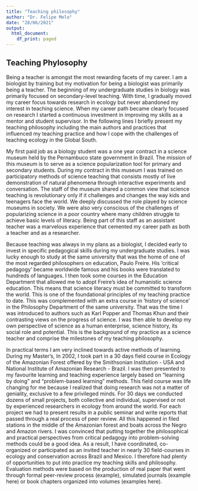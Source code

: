 ```yaml
---
title: "Teaching philosophy"
author: "Dr. Felipe Melo"
date: "28/06/2021"
output:
  html_document:
    df_print: paged
---
```


## Teaching Phylosophy


Being a teacher is amongst the most rewarding facets of my career. I am a biologist by training but my motivation for being a biologist was primarily being a teacher. The beginning of my undergraduate studies in biology was primarily focused on secondary-level teaching. With time, I gradually moved my career focus towards research in ecology but never abandoned my interest in teaching science. When my career path became clearly focused on research I started a continuous investment in improving my skills as a mentor and student supervisor. In the following lines I briefly present my teaching philosophy including the main authors and practices that influenced my teaching practice and how I cope with the challenges of teaching ecology in the Global South.

My first paid job as a biology student was a one year contract in a science museum held by the Pernambuco state government in Brazil. The mission of this museum is to serve as a science popularization tool for primary and secondary students. During my contract in this museum I was trained on participatory methods of science teaching that consists mostly of live demonstration of natural phenomena through interactive experiments and conversation. The staff of the museum shared a common view that science teaching is revolutionary only if it challenges and changes the way kids and teenagers face the world. We deeply discussed the role played by science museums in society. We were also very conscious of the challenges of popularizing science in a poor country where many children struggle to achieve basic levels of literacy. Being part of this staff as an assistant teacher was a marvelous experience that cemented my career path as both a teacher and as a researcher. 

Because teaching was always in my plans as a biologist, I decided early to invest in specific pedagogical skills during my undergraduate studies. I was lucky enough to study at the same university that was the home of one of the most regarded philosophers on education, Paulo Freire. His ‘critical pedagogy’ became worldwide famous and his books were translated to hundreds of languages. I then took some courses in the Education Department that allowed me to adopt Freire’s idea of humanistic science education. This means that science literacy must be committed to transform the world. This is one of the foundational principles of my teaching practice to date. This was complemented with an extra course in ‘history of science’ in the Philosophy Department of the same university. That was the time I was introduced to authors such as Karl Popper and Thomas Khun and their contrasting views on the progress of science. I was then able to develop my own perspective of science as a human enterprise, science history, its social role and potential. This is the background of my practice as a science teacher and comprise the milestones of my teaching philosophy.

In practical terms I am very inclined towards active methods of learning. During my Master’s, In 2002, I took part in a 30 days field course in Ecology of the Amazonian Forest offered by the Smithsonian Institution - USA and National Institute of Amazonian Research - Brazil. I was then presented to my favourite learning and teaching experience largely based on “learning by doing” and “problem-based learning” methods. This field course was life changing for me because I realized that doing research was not a matter of geniality, exclusive to a few privileged minds. For 30 days we conducted dozens of small projects, both collective and individual, supervised or not by experienced researchers in ecology from around the world. For each project we had to present results in a public seminar and write reports that passed through a real process of peer review. All this happened in filed stations in the middle of the Amazonian forest and boats across the Negro and Amazon rivers. I was convinced that putting together the philosophical and practical perspectives from critical pedagogy into problem-solving methods could be a good idea. As a result, I have coordinated, co-organized or participated as an invited teacher in nearly 30 field-courses in ecology and conservation across Brazil and Mexico. I therefore had plenty of opportunities to put into practice my teaching skills and philosophy. Evaluation methods were based on the production of real paper that went through formal peer-review process (example), simulated journals (example here) or book chapters organized into volumes (examples here). 